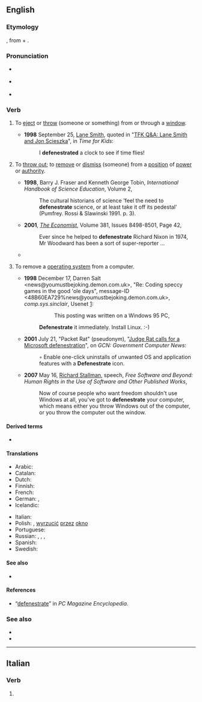 ==English==
{{was wotd|2006|February|28}}

===Etymology===
{{back-form|en|defenestration}}, from {{uder|en|la|de-||out}} + {{m|la|fenestra||window}}.

===Pronunciation===
* {{a|UK}} {{IPA|en|/dɪˈfɛnɪstɹeɪt/}}
* {{a|US}} {{IPA|en|/dəˈfɛnɪstɹeɪt/}}
* {{audio|en|LL-Q1860 (eng)-Vealhurl-defenestrate.wav |Audio (UK)}}

===Verb===
{{en-verb}}

# {{lb|en|transitive}} To [[eject]] or [[throw]] (someone or something) from or through a [[window]].
#* '''1998''' September 25, [[w:Lane Smith (illustrator)|Lane Smith]], quoted in "[https://web.archive.org/web/20100207213427/http://www.timeforkids.com/TFK/teachers/wr/article/0,27972,88538,00.html TFK Q&A: Lane Smith and Jon Scieszka]", in ''Time for Kids'':
#*: I '''defenestrated''' a clock to see if time flies!
# {{lb|en|transitive}} To [[throw out]]; to [[remove]] or [[dismiss]] (someone) from a [[position]] of [[power]] or [[authority]].
#* '''1998''', Barry J. Fraser and Kenneth George Tobin, ''International Handbook of Science Education'', Volume 2,
#*: The cultural historians of science 'feel the need to '''defenestrate''' science, or at least take it off its pedestal' (Pumfrey. Rossi & Slawinski 1991. p. 3).
#* '''2001''', ''[[w:The Economist|The Economist]]'', Volume 381, Issues 8498-8501, Page 42,
#*: Ever since he helped to '''defenestrate''' Richard Nixon in 1974, Mr Woodward has been a sort of super-reporter ...
#* {{quote-book|en|year=2004|author=Mary Carey and Kim Berquist|title=Writing from a Small Country: Anthology of the Creative Writing Club, Luxembourg|passage=According to the guidebooks, they do it so strenuously that women would very much like to '''defenestrate''' the custom.}}
# {{lb|en|computing|transitive|humorous|slang}} To remove a {{w|Windows}} [[operating system]] from a computer.
#* '''1998''' December 17, Darren Salt &lt;news@youmustbejoking.demon.com.uk>, "Re: Coding speccy games in the good 'ole days", message-ID &lt;48B60EA729%news@youmustbejoking.demon.com.uk>, ''comp.sys.sinclair'', Usenet&nbsp;[http://google.com/group/comp.sys.sinclair/msg/8b00481a8be589d2]:
#*:: This posting was written on a Windows 95 PC,
#*: '''Defenestrate''' it immediately. Install Linux. :-)
#* '''2001''' July 21, "Packet Rat" (pseudonym), "[http://gcn.com/articles/2001/07/21/packet-rat_633659204168370717.aspx Judge Rat calls for a Microsoft defenestration]", <!-- retrieved 2009 May 17 --> on ''GCN: Government Computer News'':
#*: ◦ Enable one-click uninstalls of unwanted OS and application features with a '''Defenestrate''' icon.
#* '''2007''' May 16, [[w:Richard Stallman|Richard Stallman]], speech, ''Free Software and Beyond: Human Rights in the Use of Software and Other Published Works'',
#*: Now of course people who want freedom shouldn't use Windows at all, you've got to '''defenestrate''' your computer, which means either you throw Windows out of the computer, or you throw the computer out the window.

====Derived terms====
*{{l|en|defenestration}}

====Translations====
{{trans-top|eject from a window}}
* Arabic: {{t|ar|يلقي من النافذَة}}
* Catalan: {{t+|ca|defenestrar}}
* Dutch: {{t+|nl|defenestreren}}
* Finnish: {{t|fi|[[heittää]] [[ikkuna]]sta [[ulos]]}}
* French: {{t+|fr|défenestrer}}
* German: {{t|de|[[aus]] [[dem]] [[Fenster]] [[werfen]]}}, {{q|learned}} {{t|de|defenestrieren}}
* Icelandic: {{t|is|henda út um glugga}}
{{trans-mid}}
* Italian: {{t+|it|defenestrare}}
* Polish: {{t|pl|defenestrować}}, [[wyrzucić]] [[przez]] [[okno]]
* Portuguese: {{t+|pt|defenestrar}}
* Russian: {{t|ru|[[выбра́сывать]] [[из]] [[окно|окна́]]|impf}}, {{t|ru|[[вы́бросить]] [[из]] [[окно|окна́]]|pf}}, {{t|ru|[[выки́дывать]] [[из]] [[окно|окна́]]|impf}}, {{t|ru|[[вы́кинуть]] [[из]] [[окно|окна́]]|pf}}
* Spanish: {{t+|es|defenestrar}}
* Swedish: {{t+|sv|defenestrera}}
{{trans-bottom}}

====See also====
*{{l|en|autodefenestrate}}

====References====
* “[https://web.archive.org/web/20090828184143/http://www.pcmag.com/encyclopedia_term/0%2C2542%2Ct%3Ddefenestrate%26i%3D56449%2C00.asp defenestrate]” in ''PC Magazine Encyclopedia''.

===See also===
* {{pedia|Defenestration}}
* {{pedia|Defenestrations of Prague}}

{{C|en|Violence}}

----

==Italian==

===Verb===
{{head|it|verb form}}

# {{inflection of|it|defenestrare||2|p|pres|ind|;|2|p|imp}}